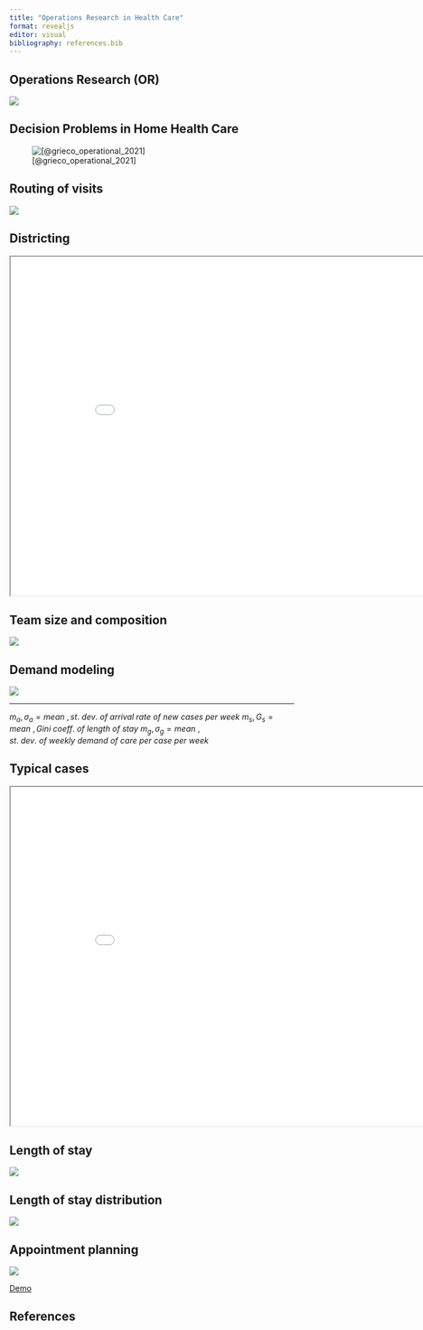 ```yaml
---
title: "Operations Research in Health Care"
format: revealjs
editor: visual
bibliography: references.bib
---
```


## Operations Research (OR)

![](or-in-hc_files/imgs/or.png)

## Decision Problems in Home Health Care

![[@grieco_operational_2021]](or-in-hc_files/imgs/or-in-hc.jpeg)

## Routing of visits

![](or-in-hc_files/imgs/genetic.gif)

## Districting

```{=html}
<div>
<iframe src="or-in-hc_files/imgs/map.html" style="width:900px; height:600px;"></iframe>
</div>
```
## Team size and composition

![](or-in-hc_files/imgs/teams-ql.png)

## Demand modeling

![](or-in-hc_files/imgs/principle.png)

<hr>

$m_a, \sigma_a = mean\ , st.\ dev.\ of\ arrival\ rate\ of\ new\ cases\ per\ week$ $m_s, G_s = mean\ , Gini\ coeff.\ of\ length\ of\ stay$ $m_g, \sigma_g = mean\ , st.\ dev.\ of\ weekly\ demand\ of\ care\ per\ case\ per\ week$

## Typical cases

```{=html}
<div>
<iframe src="or-in-hc_files/imgs/losvsfreq.html" style="width:900px; height:600px;"></iframe>
</div>
```
## Length of stay

![](or-in-hc_files/imgs/survival.png)

## Length of stay distribution

![](or-in-hc_files/imgs/fitpv2.png)

## Appointment planning

![](or-in-hc_files/imgs/schedule.png)

[Demo](https://witusj.github.io/research/experiments/site/source/search-function.html)

## References

::: {#refs}
:::
